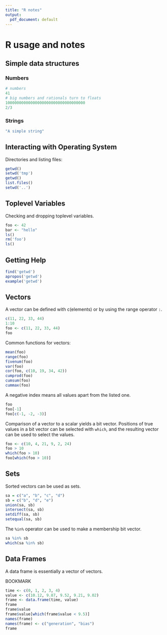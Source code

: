 ```yaml
---
title: "R notes"
output:
  pdf_document: default
---
```


# R usage and notes

## Simple data structures

### Numbers

```r
# numbers
41
# big numbers and rationals turn to floats
10000000000000000000000000000000000 
2/3

```

### Strings


```r
"A simple string"
```

## Interacting with Operating System

Directories and listing files:

```r
getwd()
setwd('tmp')
getwd()
list.files()
setwd('..')
```

## Toplevel Variables

Checking and dropping toplevel variables. 

```r
foo <- 42
bar <- "hello"
ls()
rm('foo')
ls()
```


## Getting Help

```r
find('getwd')
apropos('getwd')
example('getwd')
```


## Vectors

A vector can be defined with c(elements) or by using the range operator `:`.

```r
c(11, 22, 33, 44)
1:10
foo <- c(11, 22, 33, 44)
foo
```

Common functions for vectors:


```r
mean(foo)
range(foo)
fivenum(foo)
var(foo)
cor(foo, c(10, 19, 34, 42))
cumprod(foo)
cumsum(foo)
cummax(foo)
```

A negative index means all values apart from the listed one.
```r
foo
foo[-1]
foo[c(-1, -2, -3)]
```

Comparison of a vector to a scalar yields a bit vector. Positions of true values in a bit vector can be selected with `which`, and the resulting vector can be used to select the values.


```r
foo <- c(10, 4, 21, 9, 2, 24)
foo > 10
which(foo > 10)
foo[which(foo > 10)]
```


## Sets


Sorted vectors can be used as sets.

```r
sa = c("a", "b", "c", "d")
sb = c("b", "d", "e")
union(sa, sb)
intersect(sa, sb)
setdiff(sa, sb)
setequal(sa, sb)
```

The `%in%` operator can be used to make a membership bit vector.

```r
sa %in% sb
which(sa %in% sb)
```


## Data Frames

A data frame is essentially a vector of vectors.

BOOKMARK

```r
time <- c(0, 1, 2, 3, 4)
value <- c(10.12, 9.87, 9.52, 9.21, 9.02)
frame <- data.frame(time, value)
frame
frame$value
frame$value[which(frame$value < 9.5)]
names(frame)
names(frame) <- c("generation", "bias")
frame
```

